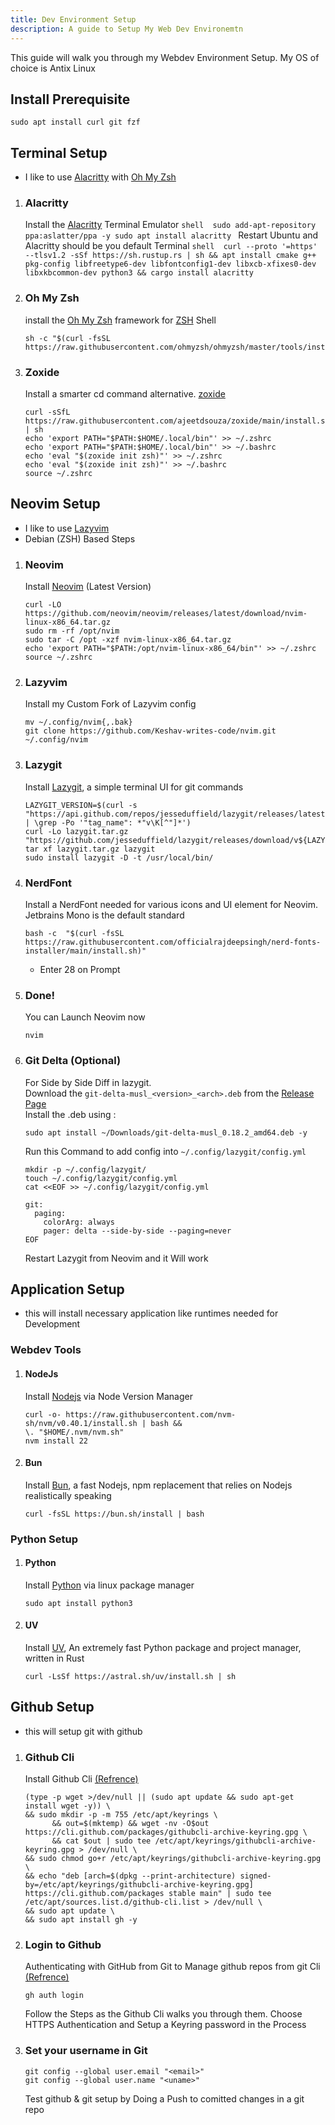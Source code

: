 ```yaml
---
title: Dev Environment Setup
description: A guide to Setup My Web Dev Environemtn
---
```


This guide will walk you through my Webdev Environment Setup.
My OS of choice is Antix Linux

## Install Prerequisite
```shell 
sudo apt install curl git fzf
```

## Terminal Setup
- I like to use [Alacritty](https://alacritty.org/) with [Oh My Zsh](https://ohmyz.sh/)

<Steps>

1. ### Alacritty
    Install the [Alacritty](https://alacritty.org/) Terminal Emulator
    <Tabs>
      <TabItem label="Ubuntu">
        ```shell 
        sudo add-apt-repository ppa:aslatter/ppa -y
        sudo apt install alacritty
        ```
        Restart Ubuntu and Alacritty should be you default Terminal
      </TabItem>
      <TabItem label="Debian">
        ```shell 
        curl --proto '=https' --tlsv1.2 -sSf https://sh.rustup.rs | sh &&
        apt install cmake g++ pkg-config libfreetype6-dev libfontconfig1-dev libxcb-xfixes0-dev libxkbcommon-dev python3 &&
        cargo install alacritty
        ```
      </TabItem>
    </Tabs>
2. ### Oh My Zsh
    install the [Oh My Zsh](https://ohmyz.sh/) framework for [ZSH](https://www.zsh.org/) Shell
    ```shell 
    sh -c "$(curl -fsSL https://raw.githubusercontent.com/ohmyzsh/ohmyzsh/master/tools/install.sh)"
    ```
3. ### Zoxide
    Install a smarter cd command alternative. [zoxide](https://github.com/ajeetdsouza/zoxide) 

    ```shell 
    curl -sSfL https://raw.githubusercontent.com/ajeetdsouza/zoxide/main/install.sh | sh
    echo 'export PATH="$PATH:$HOME/.local/bin"' >> ~/.zshrc
    echo 'export PATH="$PATH:$HOME/.local/bin"' >> ~/.bashrc
    echo 'eval "$(zoxide init zsh)"' >> ~/.zshrc
    echo 'eval "$(zoxide init zsh)"' >> ~/.bashrc
    source ~/.zshrc
    ```
</Steps>

## Neovim Setup

- I like to use [Lazyvim](https://www.lazyvim.org/) 
- Debian (ZSH) Based Steps

<Steps>

1. ### Neovim
    Install [ Neovim](https://github.com/neovim/neovim) (Latest Version)

    ```shell 
    curl -LO https://github.com/neovim/neovim/releases/latest/download/nvim-linux-x86_64.tar.gz
    sudo rm -rf /opt/nvim
    sudo tar -C /opt -xzf nvim-linux-x86_64.tar.gz
    echo 'export PATH="$PATH:/opt/nvim-linux-x86_64/bin"' >> ~/.zshrc
    source ~/.zshrc
    ```
2. ### Lazyvim 
    Install my Custom Fork of Lazyvim config 

    ```shell 
    mv ~/.config/nvim{,.bak}
    git clone https://github.com/Keshav-writes-code/nvim.git ~/.config/nvim
    ```
3. ### Lazygit 
    Install [ Lazygit](https://github.com/jesseduffield/lazygit), a simple terminal UI for git commands
    ```shell 
    LAZYGIT_VERSION=$(curl -s "https://api.github.com/repos/jesseduffield/lazygit/releases/latest" | \grep -Po '"tag_name": *"v\K[^"]*')
    curl -Lo lazygit.tar.gz "https://github.com/jesseduffield/lazygit/releases/download/v${LAZYGIT_VERSION}/lazygit_${LAZYGIT_VERSION}_Linux_x86_64.tar.gz"
    tar xf lazygit.tar.gz lazygit
    sudo install lazygit -D -t /usr/local/bin/
    ```
4. ### NerdFont
    Install a NerdFont needed for various icons and UI element for Neovim.\
    Jetbrains Mono is the default standard

    ```shell 
    bash -c  "$(curl -fsSL https://raw.githubusercontent.com/officialrajdeepsingh/nerd-fonts-installer/main/install.sh)"
    ```
    - Enter 28 on Prompt
5. ### Done!
    You can Launch Neovim now
    ```shell 
    nvim
    ```
6. ### Git Delta (Optional)
    For Side by Side Diff in lazygit.\
    Download the `git-delta-musl_<version>_<arch>.deb` from the [Release Page](https://github.com/dandavison/delta/releases)\
    Install the .deb using :
    ```shell 
    sudo apt install ~/Downloads/git-delta-musl_0.18.2_amd64.deb -y
    ```
    Run this Command to add config into `~/.config/lazygit/config.yml`
    ```shell 
    mkdir -p ~/.config/lazygit/
    touch ~/.config/lazygit/config.yml
    cat <<EOF >> ~/.config/lazygit/config.yml

    git:
      paging:
        colorArg: always
        pager: delta --side-by-side --paging=never
    EOF
    ```
    Restart Lazygit from Neovim and it Will work

</Steps>


## Application Setup

- this will install necessary application like runtimes needed for Development

### Webdev Tools

<Steps>

1. #### NodeJs
    Install [ Nodejs](https://nodejs.org/en) via Node Version Manager
    ```shell 
    curl -o- https://raw.githubusercontent.com/nvm-sh/nvm/v0.40.1/install.sh | bash &&
    \. "$HOME/.nvm/nvm.sh"
    nvm install 22
    ```
2. #### Bun
    Install [Bun](https://bun.sh/), a fast Nodejs, npm replacement that relies on Nodejs realistically speaking

    ```shell 
    curl -fsSL https://bun.sh/install | bash
    ```

</Steps>

### Python Setup

<Steps>

1. #### Python
    Install [Python](https://www.python.org/) via linux package manager
    ```shell 
    sudo apt install python3
    ```
2. #### UV
    Install [UV](https://docs.astral.sh/uv/), An extremely fast Python package and project manager, written in Rust

    ```shell 
    curl -LsSf https://astral.sh/uv/install.sh | sh
    ```

</Steps>

## Github Setup

- this will setup git with github

<Steps>

1. ### Github Cli
    Install Github Cli [(Refrence)](https://github.com/cli/cli/blob/trunk/docs/install_linux.md#debian-ubuntu-linux-raspberry-pi-os-apt)
    ```shell 
    (type -p wget >/dev/null || (sudo apt update && sudo apt-get install wget -y)) \
    && sudo mkdir -p -m 755 /etc/apt/keyrings \
          && out=$(mktemp) && wget -nv -O$out https://cli.github.com/packages/githubcli-archive-keyring.gpg \
          && cat $out | sudo tee /etc/apt/keyrings/githubcli-archive-keyring.gpg > /dev/null \
    && sudo chmod go+r /etc/apt/keyrings/githubcli-archive-keyring.gpg \
    && echo "deb [arch=$(dpkg --print-architecture) signed-by=/etc/apt/keyrings/githubcli-archive-keyring.gpg] https://cli.github.com/packages stable main" | sudo tee /etc/apt/sources.list.d/github-cli.list > /dev/null \
    && sudo apt update \
    && sudo apt install gh -y
    ```
2. ### Login to Github
    Authenticating with GitHub from Git to Manage github repos from git Cli [(Refrence)](https://docs.github.com/en/get-started/getting-started-with-git/set-up-git#authenticating-with-github-from-git)

    ```shell 
    gh auth login
    ```
    Follow the Steps as the Github Cli walks you through them. Choose HTTPS Authentication and Setup a Keyring password in the Process 
3. ### Set your username in Git 
    ```shell 
    git config --global user.email "<email>"
    git config --global user.name "<uname>"
    ```
    Test github & git setup by Doing a Push to comitted changes in a git repo

</Steps>
